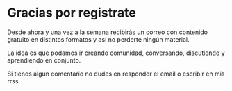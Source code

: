 <h1>
Gracias por registrate
</h1>

Desde ahora y una vez a la semana recibirás un correo con contenido gratuito en distintos formatos y así no perderte ningún material.

La idea es que podamos ir creando comunidad, conversando, discutiendo y aprendiendo en conjunto.

Si tienes algun comentario no dudes en responder el email o escribir en mis rrss.


